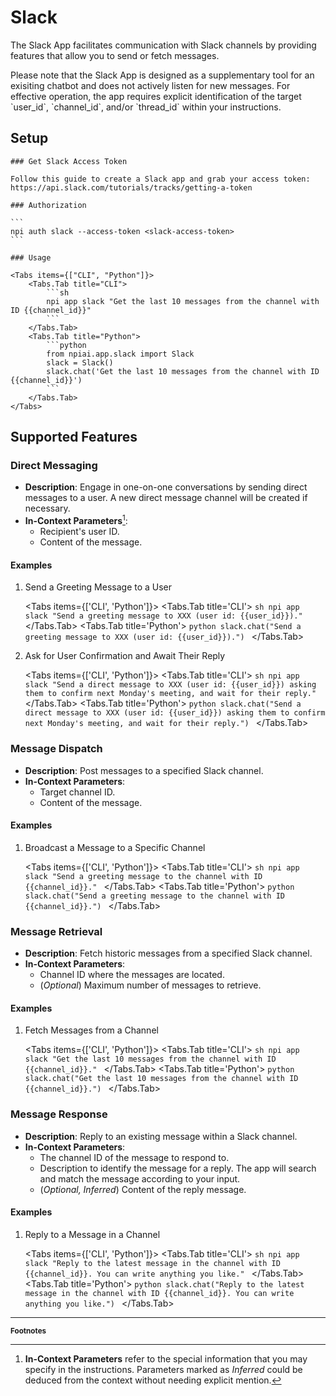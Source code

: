 
# Slack

The Slack App facilitates communication with Slack channels by providing features that allow you to send or fetch messages.

<Callout type='info'>
  Please note that the Slack App is designed as a supplementary tool for an
  exisiting chatbot and does not actively listen for new messages. For effective
  operation, the app requires explicit identification of the target `user_id`,
  `channel_id`, and/or `thread_id` within your instructions.
</Callout>

## Setup

<Steps>

    ### Get Slack Access Token

    Follow this guide to create a Slack app and grab your access token: https://api.slack.com/tutorials/tracks/getting-a-token

    ### Authorization

    ```
    npi auth slack --access-token <slack-access-token>
    ```

    ### Usage

    <Tabs items={["CLI", "Python"]}>
        <Tabs.Tab title="CLI">
            ```sh
            npi app slack "Get the last 10 messages from the channel with ID {{channel_id}}"
            ```
        </Tabs.Tab>
        <Tabs.Tab title="Python">
            ```python
            from npiai.app.slack import Slack
            slack = Slack()
            slack.chat('Get the last 10 messages from the channel with ID {{channel_id}}')
            ```
        </Tabs.Tab>
    </Tabs>

</Steps>

## Supported Features

### Direct Messaging

- **Description**: Engage in one-on-one conversations by sending direct messages to a user. A new direct message channel will be created if necessary.
- **In-Context Parameters**[^1]:
  - Recipient's user ID.
  - Content of the message.

<h4 className='examples'>Examples</h4>

1. Send a Greeting Message to a User

    <Tabs items={['CLI', 'Python']}>
        <Tabs.Tab title='CLI'>
            ```sh
            npi app slack "Send a greeting message to XXX (user id: {{user_id}})."
            ```
        </Tabs.Tab>
        <Tabs.Tab title='Python'>
            ```python
            slack.chat("Send a greeting message to XXX (user id: {{user_id}}).")
            ```
        </Tabs.Tab>
    </Tabs>

2. Ask for User Confirmation and Await Their Reply

    <Tabs items={['CLI', 'Python']}>
        <Tabs.Tab title='CLI'>
            ```sh
            npi app slack "Send a direct message to XXX (user id: {{user_id}}) asking them to confirm next Monday's meeting, and wait for their reply."
            ```
        </Tabs.Tab>
        <Tabs.Tab title='Python'>
            ```python
            slack.chat("Send a direct message to XXX (user id: {{user_id}}) asking them to confirm next Monday's meeting, and wait for their reply.")
            ```
        </Tabs.Tab>
    </Tabs>

### Message Dispatch

- **Description**: Post messages to a specified Slack channel.
- **In-Context Parameters**:
  - Target channel ID.
  - Content of the message.

<h4 className='examples'>Examples</h4>

1. Broadcast a Message to a Specific Channel

    <Tabs items={['CLI', 'Python']}>
        <Tabs.Tab title='CLI'>
            ```sh
            npi app slack "Send a greeting message to the channel with ID {{channel_id}}."
            ```
        </Tabs.Tab>
        <Tabs.Tab title='Python'>
            ```python
            slack.chat("Send a greeting message to the channel with ID {{channel_id}}.")
            ```
        </Tabs.Tab>
    </Tabs>


### Message Retrieval

- **Description**: Fetch historic messages from a specified Slack channel.
- **In-Context Parameters**:
  - Channel ID where the messages are located.
  - (_Optional_) Maximum number of messages to retrieve.

<h4 className='examples'>Examples</h4>

1. Fetch Messages from a Channel

    <Tabs items={['CLI', 'Python']}>
        <Tabs.Tab title='CLI'>
            ```sh
            npi app slack "Get the last 10 messages from the channel with ID {{channel_id}}."
            ```
        </Tabs.Tab>
        <Tabs.Tab title='Python'>
            ```python
            slack.chat("Get the last 10 messages from the channel with ID {{channel_id}}.")
            ```
        </Tabs.Tab>
    </Tabs>


### Message Response

- **Description**: Reply to an existing message within a Slack channel.
- **In-Context Parameters**:
  - The channel ID of the message to respond to.
  - Description to identify the message for a reply. The app will search and match the message according to your input.
  - (_Optional, Inferred_) Content of the reply message.

<h4 className='examples'>Examples</h4>

1. Reply to a Message in a Channel

    <Tabs items={['CLI', 'Python']}>
        <Tabs.Tab title='CLI'>
            ```sh
            npi app slack "Reply to the latest message in the channel with ID {{channel_id}}. You can write anything you like."
            ```
        </Tabs.Tab>
        <Tabs.Tab title='Python'>
            ```python
            slack.chat("Reply to the latest message in the channel with ID {{channel_id}}. You can write anything you like.")
            ```
        </Tabs.Tab>
    </Tabs>


<FeatureRequest />

---
<b><small>Footnotes</small></b>

[^1]: **In-Context Parameters** refer to the special information that you may specify in the instructions. Parameters marked as _Inferred_ could be deduced from the context without needing explicit mention.
